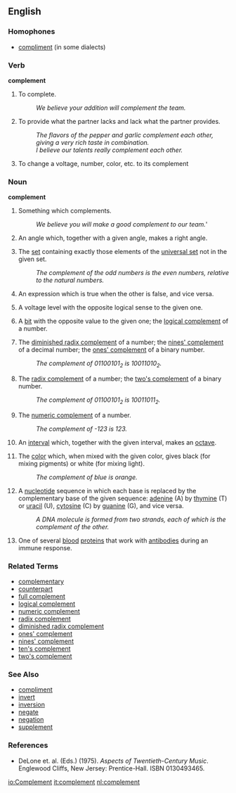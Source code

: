 ==English==

===Homophones===
*[[compliment]] (in some dialects)

===Verb===
'''complement'''

# To complete.
#: ''We believe your addition will complement the team.''
# To provide what the partner lacks and lack what the partner provides.
#: ''The flavors of the pepper and garlic complement each other, giving a very rich taste in combination.''
#: ''I believe our talents really complement each other.''
# To change a voltage, number, color, etc. to its complement

===Noun===
'''complement'''

# Something which complements.
#: ''We believe you will make a good complement to our team.'''
# {{geometry}} An angle which, together with a given angle, makes a right angle.
# {{mathematics}} The [[set]] containing exactly those elements of the [[universal set]] not in the given set.
#: ''The complement of the odd numbers is the even numbers, relative to the natural numbers.''
# {{logic}} An expression which is true when the other is false, and vice versa.
# {{electronics}} A voltage level with the opposite logical sense to the given one.
# {{computing}} A [[bit]] with the opposite value to the given one; the [[logical complement]] of a number.
# {{cattag2|Computing|Mathematics}} The [[diminished radix complement]] of a number; the [[nines' complement]] of a decimal number; the [[ones' complement]] of a binary number.
#: ''The complement of <math>01100101_2</math> is <math>10011010_2</math>.''
# {{cattag2|Computing|Mathematics}} The [[radix complement]] of a number; the [[two's complement]] of a binary number.
#: ''The complement of <math>01100101_2</math> is <math>10011011_2</math>.''
# {{cattag2|Computing|Mathematics}} The [[numeric complement]] of a number.
#: ''The complement of -123 is 123.''
# {{music}} An [[interval]] which, together with the given interval, makes an [[octave]].
# The [[color]] which, when mixed with the given color, gives black (for mixing pigments) or white (for mixing light).
#: ''The complement of blue is orange.''
# {{biology}} A [[nucleotide]] sequence in which each base is replaced by the complementary base of the given sequence: [[adenine]] (A) by [[thymine]] (T) or [[uracil]] (U), [[cytosine]] (C) by [[guanine]] (G), and vice versa.
#: ''A DNA molecule is formed from two strands, each of which is the complement of the other.''
# {{biology}} One of several [[blood]] [[protein]]s that work with [[antibody|antibodies]] during an immune response.

===Related Terms===
*[[complementary]]
*[[counterpart]]
*[[full complement]]
*[[logical complement]]
*[[numeric complement]]
*[[radix complement]]
*[[diminished radix complement]]
*[[ones' complement]]
*[[nines' complement]]
*[[ten's complement]]
*[[two's complement]]

===See Also===
*[[compliment]]
*[[invert]]
*[[inversion]]
*[[negate]]
*[[negation]]
*[[supplement]]

===References===
*DeLone et. al. (Eds.) (1975). ''Aspects of Twentieth-Century Music''. Englewood Cliffs, New Jersey: Prentice-Hall. ISBN 0130493465.

[[io:Complement]]
[[it:complement]]
[[nl:complement]]